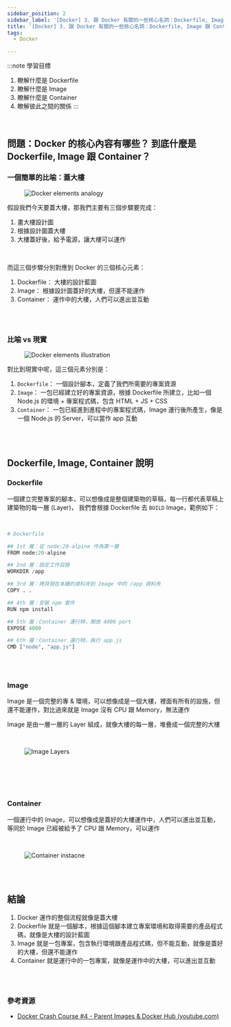 ```yaml
---
sidebar_position: 2
sidebar_label: '[Docker] 3. 跟 Docker 有關的一些核心名詞：Dockerfile, Image 跟 Container'
title: '[Docker] 3. 跟 Docker 有關的一些核心名詞：Dockerfile, Image 跟 Container'
tags:
  - Docker

---
```



:::note 學習目標
1. 瞭解什麼是 Dockerfile
2. 瞭解什麼是 Image
3. 瞭解什麼是 Container
4. 瞭解彼此之間的關係
:::

<br />

## 問題：Docker 的核心內容有哪些？ 到底什麼是 Dockerfile, Image 跟 Container？

### 一個簡單的比喻：蓋大樓

<figure>
  <img src="/img/docker-elements-analogy.jpg" alt="Docker elements analogy" />
</figure>

假設我們今天要蓋大樓，那我們主要有三個步驟要完成：
1. 畫大樓設計圖
2. 根據設計圖蓋大樓
3. 大樓蓋好後，給予電源，讓大樓可以運作

<br />

而這三個步驟分別對應到 Docker 的三個核心元素：

1. Dockerfile： 大樓的設計藍圖
2. Image： 根據設計圖蓋好的大樓，但還不能運作
3. Container： 運作中的大樓，人們可以進出並互動


<br /><br />


### 比喻 vs 現實

<figure>
  <img src="/img/docker-elements-illustration.jpg" alt="Docker elements illustration" />
</figure>

對比到現實中呢，這三個元素分別是：

1. `Dockerfile`： 一個設計腳本，定義了我們所需要的專案資源
2. `Image`： 一包已經建立好的專案資源，根據 Dockerfile 所建立，比如一個 Node.js 的環境 + 專案程式碼，包含 HTML + JS + CSS
3. `Container`： 一包已經進到進程中的專案程式碼，Image 運行後所產生，像是一個 Node.js 的 Server，可以當作 app 互動


<br /><br />


## Dockerfile, Image, Container 說明

### Dockerfile

一個建立完整專案的腳本，可以想像成是整個建築物的草稿，每一行都代表草稿上建築物的每一層 (Layer)，
我們會根據 Dockerfile 去 `BUILD` Image，範例如下：

<br />

```python
# Dockerfile

## 1st 層：從 node:20-alpine 作為第一層
FROM node:20-alpine

## 2nd 層：設定工作目錄
WORKDIR /app

## 3rd 層：拷貝現在本機的資料夾到 Image 中的 /app 資料夾
COPY . .

## 4th 層：安裝 npm 套件
RUN npm install

## 5th 層：Container 運行時，開放 4000 port
EXPOSE 4000

## 6th 層：Container 運行時，執行 app.js
CMD ["node", "app.js"]
```



<br /><br />

### Image

Image 是一個完整的專 & 環境，可以想像成是一個大樓，裡面有所有的設施，但還不能運作，對比過來就是 Image 沒有 CPU 跟 Memory，無法運作

Image 是由一層一層的 Layer 組成，就像大樓的每一層，堆疊成一個完整的大樓

<br />

<figure>
  <img
    src="/img/image-layers.png"
    alt="Image Layers"
    width={500}
  />
</figure>

<br />

<br /><br />

### Container

一個運行中的 Image，可以想像成是蓋好的大樓運作中，人們可以進出並互動，等同於 Image 已經被給予了 CPU 跟 Memory，可以運作

<br />

<figure>
  <img
    src="/img/container-instance.png"
    alt="Container instacne"
    width={300}
  />
</figure>

<br /><br />

## 結論
1. Docker 運作的整個流程就像是蓋大樓
2. Dockerfile 就是一個腳本，根據這個腳本建立專案環境和取得需要的產品程式碼，就像是大樓的設計藍圖
3. Image 就是一包專案，包含執行環境跟產品程式碼，但不能互動，就像是蓋好的大樓，但還不能運作
4. Container 就是運行中的一包專案，就像是運作中的大樓，可以進出並互動

<br /><br />

### 參考資源
- [Docker Crash Course #4 - Parent Images & Docker Hub (youtube.com)](https://www.youtube.com/watch?v=ZVQmnziXEpA&list=PL4cUxeGkcC9hxjeEtdHFNYMtCpjNBm3h7&index=4)

<br /><br />
